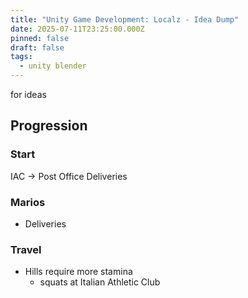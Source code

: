 ```yaml
---
title: "Unity Game Development: Localz - Idea Dump"
date: 2025-07-11T23:25:00.000Z
pinned: false
draft: false
tags:
  - unity blender
---
```

for ideas


## Progression

### Start

IAC -> Post Office Deliveries

### Marios



- Deliveries


### Travel

- Hills require more stamina
    - squats at Italian Athletic Club

